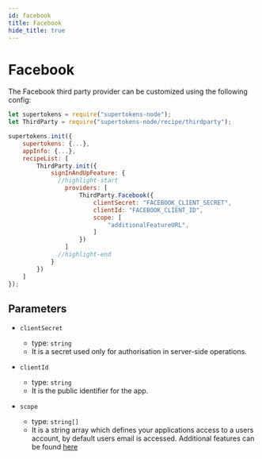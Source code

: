 ```yaml
---
id: facebook
title: Facebook
hide_title: true
---
```


# Facebook

The Facebook third party provider can be customized using the following config:

```jsx
let supertokens = require("supertokens-node");
let ThirdParty = require("supertokens-node/recipe/thirdparty");

supertokens.init({
    supertokens: {...},
    appInfo: {...},
    recipeList: [
        ThirdParty.init({
            signInAndUpFeature: {
              //highlight-start
                providers: [
                    ThirdParty.Facebook({
                        clientSecret: "FACEBOOK_CLIENT_SECRET",
                        clientId: "FACEBOOK_CLIENT_ID",
                        scope: [
                            "additionalFeatureURL",
                        ]
                    })
                ]
              //highlight-end
            }
        })
    ]
});
```

## Parameters

- `clientSecret`
  - type: `string`
  - It is a secret used only for authorisation in server-side operations.

- `clientId`
  - type: `string`
  - It is the public identifier for the app.

- `scope`
  - type: `string[]`
  - It is a string array which defines your applications access to a users account, by default users email is accessed. Additional features can be found [here](https://developers.facebook.com/docs/permissions/reference/)
